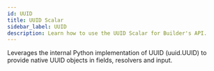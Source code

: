 ```yaml
---
id: UUID
title: UUID Scalar
sidebar_label: UUID
description: Learn how to use the UUID Scalar for Builder's API.
---
```


Leverages the internal Python implementation of UUID (uuid.UUID) to provide native UUID objects
in fields, resolvers and input.
